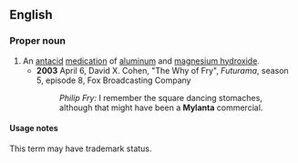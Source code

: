 ==English==

===Proper noun===
{{en-proper noun}}

# An [[antacid]] [[medication]] of [[aluminum hydroxide|aluminum]] and [[magnesium hydroxide]].
#* '''2003''' April 6, David X. Cohen, "The Why of Fry", ''Futurama'', season 5, episode 8, Fox Broadcasting Company
#*: ''Philip Fry:'' I remember the square dancing stomaches, although that might have been a '''Mylanta''' commercial.

====Usage notes====
This term may have trademark status.